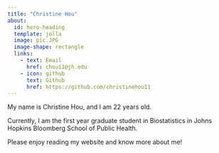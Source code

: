 ```yaml
---
title: "Christine Hou"
about:
  id: hero-heading
  template: jolla
  image: pic.JPG
  image-shape: rectangle
  links:
    - text: Email
      href: chou11@jh.edu
    - icon: github
      text: Github
      href: https://github.com/christinehou11
---
```


::: test
My name is Christine Hou, and I am 22 years old.

Currently, I am the first year graduate student in Biostatistics in Johns Hopkins Bloomberg School of Public Health.

Please enjoy reading my website and know more about me!
:::
